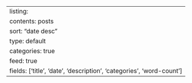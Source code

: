---
listing:
  contents: posts
  sort: "date desc"
  type: default
  categories: true
  feed: true
  fields: ['title', 'date', 'description', 'categories', 'word-count']
---